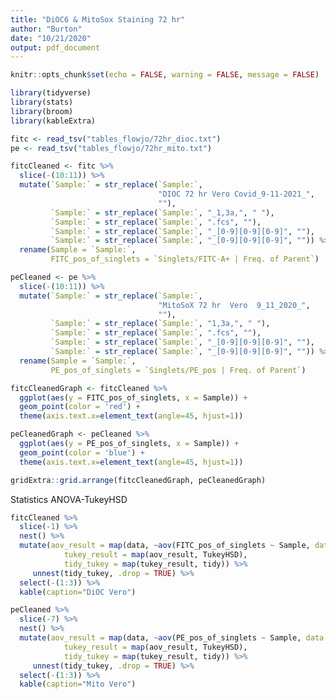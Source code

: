 ```yaml
---
title: "DiOC6 & MitoSox Staining 72 hr"
author: "Burton"
date: "10/21/2020"
output: pdf_document
---
```

```r
knitr::opts_chunk$set(echo = FALSE, warning = FALSE, message = FALSE)
```

```r
library(tidyverse)
library(stats)
library(broom)
library(kableExtra)
```

```r
fitc <- read_tsv("tables_flowjo/72hr_dioc.txt")
pe <- read_tsv("tables_flowjo/72hr_mito.txt")
```

```r
fitcCleaned <- fitc %>% 
  slice(-(10:11)) %>% 
  mutate(`Sample:` = str_replace(`Sample:`, 
                                 "DIOC 72 hr Vero Covid_9-11-2021_", 
                                 ""),
         `Sample:` = str_replace(`Sample:`, "_1,3a,", " "),
         `Sample:` = str_replace(`Sample:`, ".fcs", ""),
         `Sample:` = str_replace(`Sample:`, "_[0-9][0-9][0-9]", ""),
         `Sample:` = str_replace(`Sample:`, "_[0-9][0-9][0-9]", "")) %>% 
  rename(Sample = `Sample:`,
         FITC_pos_of_singlets = `Singlets/FITC-A+ | Freq. of Parent`)

peCleaned <- pe %>% 
  slice(-(10:11)) %>% 
  mutate(`Sample:` = str_replace(`Sample:`, 
                                 "MitoSoX 72 hr  Vero  9_11_2020_",
                                 ""),
         `Sample:` = str_replace(`Sample:`, "1,3a,", " "),
         `Sample:` = str_replace(`Sample:`, ".fcs", ""),
         `Sample:` = str_replace(`Sample:`, "_[0-9][0-9][0-9]", ""),
         `Sample:` = str_replace(`Sample:`, "_[0-9][0-9][0-9]", "")) %>% 
  rename(Sample = `Sample:`,
         PE_pos_of_singlets = `Singlets/PE_pos | Freq. of Parent`)
```

```r
fitcCleanedGraph <- fitcCleaned %>% 
  ggplot(aes(y = FITC_pos_of_singlets, x = Sample)) +
  geom_point(color = 'red') +
  theme(axis.text.x=element_text(angle=45, hjust=1))

peCleanedGraph <- peCleaned %>% 
  ggplot(aes(y = PE_pos_of_singlets, x = Sample)) +
  geom_point(color = 'blue') +
  theme(axis.text.x=element_text(angle=45, hjust=1))

gridExtra::grid.arrange(fitcCleanedGraph, peCleanedGraph)  
```

Statistics ANOVA-TukeyHSD
```r
fitcCleaned %>% 
  slice(-1) %>% 
  nest() %>%
  mutate(aov_result = map(data, ~aov(FITC_pos_of_singlets ~ Sample, data = .x)),
            tukey_result = map(aov_result, TukeyHSD),
            tidy_tukey = map(tukey_result, tidy)) %>%
     unnest(tidy_tukey, .drop = TRUE) %>% 
  select(-(1:3)) %>% 
  kable(caption="DiOC Vero")

peCleaned %>% 
  slice(-7) %>% 
  nest() %>%
  mutate(aov_result = map(data, ~aov(PE_pos_of_singlets ~ Sample, data = .x)),
            tukey_result = map(aov_result, TukeyHSD),
            tidy_tukey = map(tukey_result, tidy)) %>%
     unnest(tidy_tukey, .drop = TRUE) %>% 
  select(-(1:3)) %>% 
  kable(caption="Mito Vero")
```



